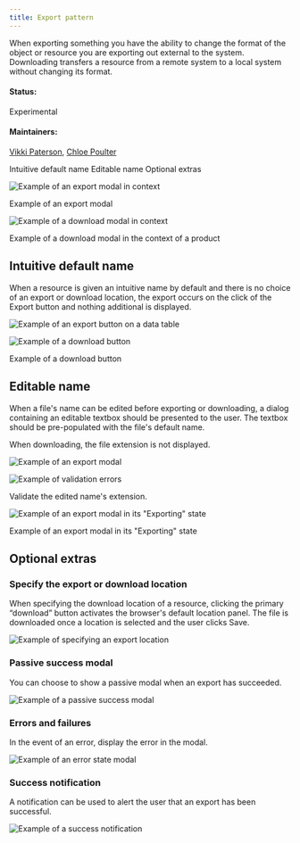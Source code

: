 ```yaml
---
title: Export pattern
---
```


<PageDescription>

When exporting something you have the ability to change the format of the object or resource you are exporting out external to the system. Downloading transfers a resource from a remote system to a local system without changing its format.

</PageDescription>

#### Status:

Experimental

#### Maintainers:

[Vikki Paterson](https://github.com/vikkipaterson), [Chloe Poulter](https://github.com/chloepoulterdesign)

<AnchorLinks>

<AnchorLink>Intuitive default name</AnchorLink>
<AnchorLink>Editable name</AnchorLink>
<AnchorLink small>Optional extras</AnchorLink>

</AnchorLinks>

![Example of an export modal in context](images/0.png)

<Caption>Example of an export modal</Caption>

![Example of a download modal in context](images/download0.png)

<Caption>Example of a download modal in the context of a product</Caption>

## Intuitive default name

When a resource is given an intuitive name by default and there is no choice of an export or download location, the export occurs on the click of the Export button and nothing additional is displayed.

<Row>
<Column colLg={8}>

![Example of an export button on a data table](images/1.png)

</Column>
</Row>

<Row>
 <Column colLg={8}>

![Example of a download button](images/download1.png)

<Caption>Example of a download button</Caption>

 </Column>
</Row>

## Editable name

When a file's name can be edited before exporting or downloading, a dialog containing an editable textbox should be presented to the user. The textbox should be pre-populated with the file's default name.

When downloading, the file extension is not displayed.

<Row>
<Column colLg={8}>

![Example of an export modal](images/2.png)

![Example of validation errors](images/newimage1.png)

<Caption>Validate the edited name's extension.</Caption>

![Example of an export modal in its "Exporting" state](images/3.png)

<Caption>Example of an export modal in its "Exporting" state</Caption>

</Column>
</Row>

## Optional extras

### Specify the export or download location

When specifying the download location of a resource, clicking the primary “download” button activates the browser's default location panel. The file is downloaded once a location is selected and the user clicks Save.

<Row>
<Column colLg={8}>

![Example of specifying an export location](images/newimage2.png)

</Column>
</Row>

### Passive success modal

You can choose to show a passive modal when an export has succeeded.

<Row>
<Column colLg={8}>

![Example of a passive success modal](images/newimage3.png)

</Column>
</Row>

### Errors and failures

In the event of an error, display the error in the modal.

<Row>
<Column colLg={8}>

![Example of an error state modal](images/newimage4.png)

</Column>
</Row>

### Success notification

A notification can be used to alert the user that an export has been successful.

<Row>
<Column colLg={8}>

![Example of a success notification](images/newimage5.png)

</Column>
</Row>
